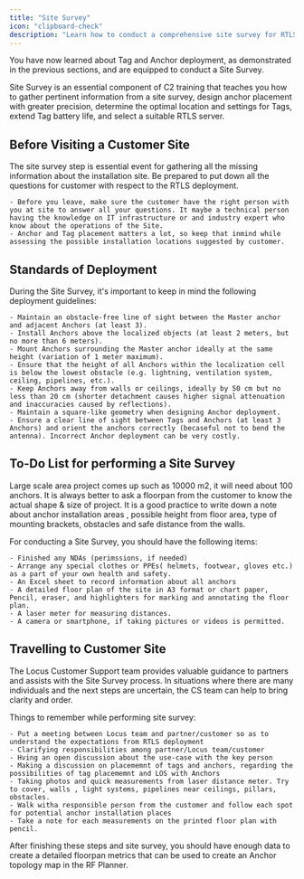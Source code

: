 ```yaml
---
title: "Site Survey"
icon: "clipboard-check"
description: "Learn how to conduct a comprehensive site survey for RTLS deployment, including preparation, standards, and best practices"
---
```


You have now learned about Tag and Anchor deployment, as demonstrated in the previous sections, and are equipped to conduct a Site Survey. 

Site Survey is an essential component of C2 training that teaches you how to gather pertinent information from a site survey, design anchor placement with greater precision, determine the optimal location and settings for Tags, extend Tag battery life, and select a suitable RTLS server.

## Before Visiting a Customer Site

The site survey step is essential event for gathering all the missing information about the installation site. Be prepared to put down all the questions for customer with respect to the RTLS deployment.

	- Before you leave, make sure the customer have the right person with you at site to answer all your questions. It maybe a technical person having the knowledge on IT infrastructure or and industry expert who know about the operations of the Site.
	- Anchor and Tag placement matters a lot, so keep that inmind while assessing the possible installation locations suggested by customer.

## Standards of Deployment

During the Site Survey, it's important to keep in mind the following  deployment guidelines:

	- Maintain an obstacle-free line of sight between the Master anchor and adjacent Anchors (at least 3).
	- Install Anchors above the localized objects (at least 2 meters, but no more than 6 meters).
	- Mount Anchors surrounding the Master anchor ideally at the same height (variation of 1 meter maximum).
	- Ensure that the height of all Anchors within the localization cell is below the lowest obstacle (e.g. lightning, ventilation system, ceiling, pipelines, etc.).
	- Keep Anchors away from walls or ceilings, ideally by 50 cm but no less than 20 cm (shorter detachment causes higher signal attenuation and inaccuracies caused by reflections).
	- Maintain a square-like geometry when designing Anchor deployment.
	- Ensure a clear line of sight between Tags and Anchors (at least 3 Anchors) and orient the anchors correctly (becaseful not to bend the antenna). Incorrect Anchor deployment can be very costly.
	
## To-Do List for performing a Site Survey

Large scale area project comes up such as 10000 m2, it will need about 100 anchors. It is always better to ask a floorpan from the customer to know the actual shape & size of project. It is a good practice to write down a note about anchor installation areas , possible height from floor area, type of mounting brackets, obstacles and safe distance from the walls. 

For conducting a Site Survey, you should have the following items:

	- Finished any NDAs (perimssions, if needed)
	- Arrange any special clothes or PPEs( helmets, footwear, gloves etc.) as a part of your own health and safety.
	- An Excel sheet to record information about all anchors
	- A detailed floor plan of the site in A3 format or chart paper, Pencil, eraser, and highlighters for marking and annotating the floor plan.
	- A laser meter for measuring distances.
	- A camera or smartphone, if taking pictures or videos is permitted.

## Travelling to Customer Site

The Locus Customer Support team provides valuable guidance to partners and assists with the Site Survey process. In situations where there are many individuals and the next steps are uncertain, the CS team can help to bring clarity and order.

Things to remember while performing site survey:

	- Put a meeting between Locus team and partner/customer so as to understand the expectations from RTLS deployment
	- Clarifying responsibilities among partner/Locus team/customer 
	- Hving an open discussion about the use-case with the key person
	- Making a discussion on placememnt of tags and anchors, regarding the possibilities of tag placememnt and LOS with Anchors
	- Taking photos and quick measurements from laser distance meter. Try to cover, walls , light systems, pipelines near ceilings, pillars, obstacles.
	- Walk witha responsible person from the customer and follow each spot for potential anchor installation places
	- Take a note for each measurements on the printed floor plan with pencil.
	
After finishing these steps and site survey, you should have enough data to create a detailed floorpan metrics that can be used to create an Anchor topology map in the RF Planner.






